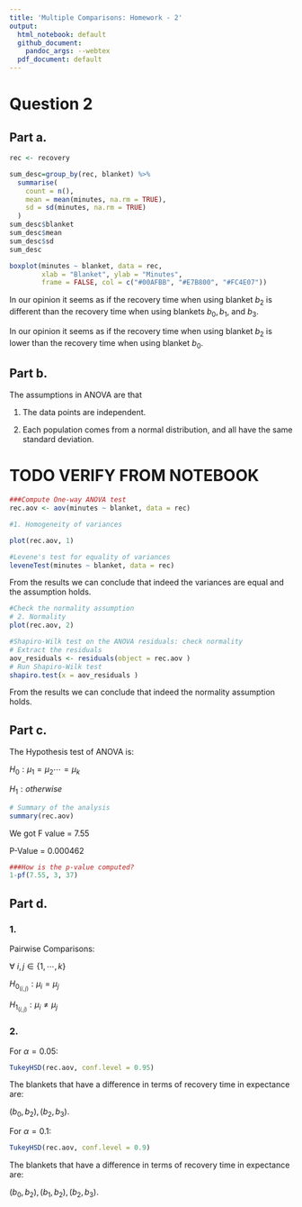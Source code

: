 ```yaml
---
title: 'Multiple Comparisons: Homework - 2'
output:
  html_notebook: default
  github_document: 
    pandoc_args: --webtex
  pdf_document: default
---
```




# Question 2

## Part a.
```r
rec <- recovery

sum_desc=group_by(rec, blanket) %>%
  summarise(
    count = n(),
    mean = mean(minutes, na.rm = TRUE),
    sd = sd(minutes, na.rm = TRUE)
  )
sum_desc$blanket
sum_desc$mean
sum_desc$sd
sum_desc
```

```r
boxplot(minutes ~ blanket, data = rec,
        xlab = "Blanket", ylab = "Minutes",
        frame = FALSE, col = c("#00AFBB", "#E7B800", "#FC4E07"))
```
 
In our opinion it seems as if the recovery time when using blanket $b_2$ is different than the recovery time when using blankets $b_0, b_1$, and $b_3$.

In our opinion it seems as if the recovery time when using blanket $b_2$ is lower than the recovery time when using blanket $b_0$.

## Part b.

The assumptions in ANOVA are that

1. The data points are independent. 

2. Each population comes from a normal distribution, and all have the same standard deviation.

# TODO VERIFY FROM NOTEBOOK



```r

###Compute One-way ANOVA test
rec.aov <- aov(minutes ~ blanket, data = rec)
```
```r
#1. Homogeneity of variances

plot(rec.aov, 1)

```
```r
#Levene's test for equality of variances
leveneTest(minutes ~ blanket, data = rec)

```


From the results we can conclude that indeed the variances are equal and the assumption holds.

```r
#Check the normality assumption
# 2. Normality
plot(rec.aov, 2)
```
```r
#Shapiro-Wilk test on the ANOVA residuals: check normality
# Extract the residuals
aov_residuals <- residuals(object = rec.aov )
# Run Shapiro-Wilk test
shapiro.test(x = aov_residuals )
```
From the results we can conclude that indeed the normality assumption holds.



## Part c.

The Hypothesis test of ANOVA is:

$H_0 : \mu_1 = \mu_2 \cdots = \mu_k$

$H_1 : otherwise$


```r

# Summary of the analysis
summary(rec.aov)
```

We got F value = 7.55

P-Value = 0.000462


```r
###How is the p-value computed?
1-pf(7.55, 3, 37)
```

## Part d.

### 1.

Pairwise Comparisons:

$\forall \ i,j \in \{1,\cdots,k\}$

$H_{0_{(i,j)}}:\mu_i = \mu_j$

$H_{1_{(i,j)}}:\mu_i \ne \mu_j$

### 2.

For $\alpha = 0.05$:
```r
TukeyHSD(rec.aov, conf.level = 0.95)
```

The blankets that have a difference in terms of recovery time in expectance are:

$(b_0, b_2), (b_2, b_3)$.


For $\alpha = 0.1$:

```r
TukeyHSD(rec.aov, conf.level = 0.9)
```

The blankets that have a difference in terms of recovery time in expectance are:

$(b_0, b_2), (b_1, b_2), (b_2, b_3)$.
